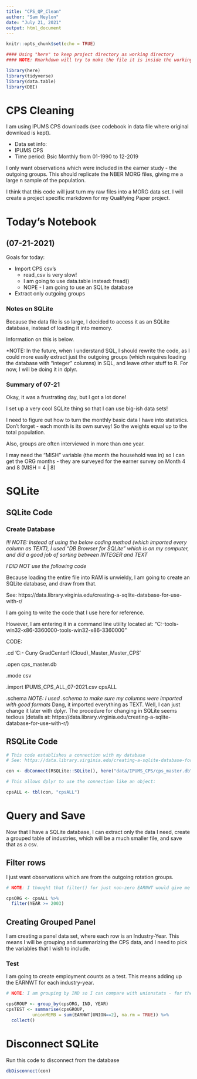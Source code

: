 ```yaml
---
title: "CPS_QP_Clean"
author: "Sam Neylon"
date: "July 21, 2021"
output: html_document
---
```


```r
knitr::opts_chunk$set(echo = TRUE)

#### Using "here" to keep project directory as working directory
#### NOTE: Rmarkdown will try to make the file it is inside the working directory, but "here" should fix it.

library(here)
library(tidyverse)
library(data.table)
library(DBI)

```


# CPS Cleaning

I am using IPUMS CPS downloads (see codebook in data file where original download is kept). 

* Data set info:
* IPUMS CPS
* Time period: Bsic Monthly from 01-1990 to 12-2019

I only want observations which were included in the earner study - the outgoing groups. This should replicate the NBER MORG files, giving me a large n sample of the population.

I think that this code will just turn my raw files into a MORG data set. I will create a project specific markdown for my Qualifying Paper project.

# Today's Notebook

## (07-21-2021)

Goals for today:

* Import CPS csv's
  * read_csv is very slow!
  * I am going to use data.table instead: fread()
  * NOPE - I am going to use an SQLite database
* Extract only outgoing groups

### Notes on SQLite

Because the data file is so large, I decided to access it as an SQLite database, instead of loading it into memory.

Information on this is below.

*NOTE: In the future, when I understand SQL, I should rewrite the code, as I could more easily extract just the outgoing groups (which requires loading the database with "integer" columns) in SQL, and leave other stuff to R. For now, I will be doing it in dplyr.

### Summary of 07-21

Okay, it was a frustrating day, but I got a lot done!

I set up a very cool SQLite thing so that I can use big-ish data sets!

I need to figure out how to turn the monthly basic data I have into statistics. Don't forget - each month is its own survey! So the weights equal up to the total population.

Also, groups are often interviewed in more than one year. 

I may need the "MISH" variable (the month the household was in) so I can get the ORG months - they are surveyed for the earner survey on Month 4 and 8 (MISH = 4 | 8)


# SQLite

## SQLite Code

### Create Database

*!!! NOTE: Instead of using the below coding method (which imported every column as TEXT), I used "DB Browser for SQLite" which is on my computer, and did a good job of sorting between INTEGER and TEXT*

*I DID NOT use the following code* 

Because loading the entire file into RAM is unwieldy, I am going to create an SQLite database, and draw from that.

See: https://data.library.virginia.edu/creating-a-sqlite-database-for-use-with-r/

I am going to write the code that I use here for reference.

However, I am entering it in a command line utiilty located at: "C:\Users\Sam\Desktop\sqlite-tools-win32-x86-3360000\sqlite-tools-win32-x86-3360000"

CODE:

.cd 'C:\Users\Sam\OneDrive - Cuny GradCenter\CUNY! (Cloud)\R\CPS_Master\CPS_Master\data\IPUMS_CPS'

.open cps_master.db

.mode csv

.import IPUMS_CPS_ALL_07-2021.csv cpsALL

.schema
*NOTE: I used .schema to make sure my columns were imported with good formats*
Dang, it imported everything as TEXT. Well, I can just change it later with dplyr. The procedure for changing in SQLite seems tedious (details at: https://data.library.virginia.edu/creating-a-sqlite-database-for-use-with-r/)

## RSQLite Code

```r

# This code establishes a connection with my database
# See: https://data.library.virginia.edu/creating-a-sqlite-database-for-use-with-r/

con <- dbConnect(RSQLite::SQLite(), here("data/IPUMS_CPS/cps_master.db"))

# This allows dplyr to use the connection like an object:

cpsALL <- tbl(con, "cpsALL")

```

# Query and Save

Now that I have a SQLite database, I can extract only the data I need, create a grouped table of industries, which will be a much smaller file, and save that as a csv.

## Filter rows

I just want observations which are from the outgoing rotation groups.

```r

# NOTE: I thought that filter() for just non-zero EARNWT would give me what I wanted, but it seems like no? Another way is to use MISH (month of survey for that household) and just use months 4 and 8, but I don't have that variable, so I will need to do another massive download!

cpsORG <- cpsALL %>% 
  filter(YEAR >= 2003)

```

## Creating Grouped Panel

I am creating a panel data set, where each row is an Industry-Year. This means I will be grouping and summarizing the CPS data, and I need to pick the variables that I wish to include.

### Test

I am going to create employment counts as a test. This means adding up the EARNWT for each industry-year.

```r

# NOTE: I am grouping by IND so I can compare with unionstats - for the real project I will be grouping by IND1990

cpsGROUP <- group_by(cpsORG, IND, YEAR)
cpsTEST <- summarise(cpsGROUP,
          unionMEMB = sum(EARNWT[UNION==2], na.rm = TRUE)) %>% 
  collect()

```



# Disconnect SQLite

Run this code to disconnect from the database

```r

dbDisconnect(con)

```



